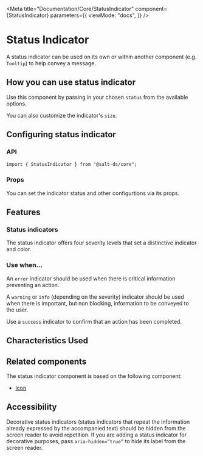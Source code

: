 
<Meta
  title="Documentation/Core/StatusIndicator"
  component={StatusIndicator}
  parameters={{
    viewMode: "docs",
  }}
/>

# Status Indicator

A status indicator can be used on its own or within another component (e.g. `Tooltip`) to help convey a message.

<Canvas>
  <Story id="core-statusindicator--default" />
</Canvas>

## How you can use status indicator

Use this component by passing in your chosen `status` from the available options.

You can also customize the indicator's `size`.

## Configuring status indicator

### API

```
import { StatusIndicator } from "@salt-ds/core";
```

### Props

You can set the indicator status and other configurtions via its props.

<ArgsTable of={StatusIndicator} />

## Features

### Status indicators

The status indicator offers four severity levels that set a distinctive indicator and color.

<Canvas>
  <Story id="core-statusindicator--all" />
</Canvas>

### Use when...

An `error` indicator should be used when there is critical information preventing an action.

A `warning` or `info` (depending on the severity) indicator should be used when there is important, but non blocking, information to be conveyed to the user.

Use a `success` indicator to confirm that an action has been completed.

## Characteristics Used

<CharacteristicUsage of={StatusIndicator} />

## Related components

The status indicator component is based on the following component:

- [Icon](?path=/story/icons-icon--salt-icon)

## Accessibility

Decorative status indicators (status indicators that repeat the information already expressed by the accompanied text) should be hidden from the screen reader to avoid repetition.
If you are adding a status indicator for decorative purposes, pass `aria-hidden=”true”` to hide its label from the screen reader.

<HelpAndSupport />
